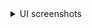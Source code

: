 <details>
  <summary>UI screenshots</summary>
  |                                                                                      Android                                                                                      |             iOS              |                                                                                                                    Web                                                                                                                     |
  | :-------------------------------------------------------------------------------------------------------------------------------------------------------------------------------: | :--------------------------: | :----------------------------------------------------------------------------------------------------------------------------------------------------------------------------------------------------------------------------------------: |
  | No UI, no user interaction the first time. If user has signed up previously, they will see this: <br/> <img src={'/img/onetap/signing-in-android.png'} style={{maxWidth: 300}} /> | (no UI, no user interaction) | The prompt presented the first time: <img src={'/img/onetap/sign-in-web.png'} style={{maxWidth: 300}} /><br/> If user has signed in previously, they will see this: <img src={'/img/onetap/signing-in-web.png'} style={{maxWidth: 300}} /> |

</details>
